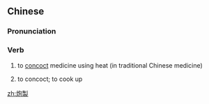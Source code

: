 {{also|炮制}}
==Chinese==
{{zh-forms|s=炮制|alt=炮炙}}

===Pronunciation===
{{zh-pron
|m=páozhì
|c=paau3 zai3,paau4 zai3
|mn=qz,xm:phâu-chè/tw:phàu-chè/zz:phâu-chì
|cat=v
}}

===Verb===
{{zh-verb}}

# to [[concoct]] medicine using heat (in traditional Chinese medicine)
# {{lb|zh|derogatory}} to concoct; to cook up

[[zh:炮製]]